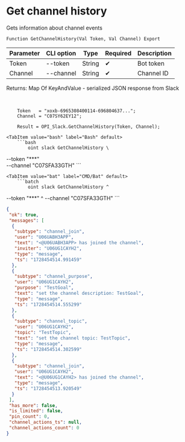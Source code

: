 ﻿---
sidebar_position: 6
---


# Get channel history
 Gets information about channel events



`Function GetChannelHistory(Val Token, Val Channel) Export`

  | Parameter | CLI option | Type | Required | Description |
  |-|-|-|-|-|
  | Token | --token | String | &#x2714; | Bot token |
  | Channel | --channel | String | &#x2714; | Channel ID |

  
  Returns:  Map Of KeyAndValue - serialized JSON response from Slack

<br/>




```bsl title="1C:Enterprise/OneScript code example"
    Token   = "xoxb-6965308400114-696804637...";
    Channel = "C07SY62EY12";

    Result = OPI_Slack.GetChannelHistory(Token, Channel);
```
 

 <Tabs>
  
    <TabItem value="bash" label="Bash" default>
        ```bash
            oint slack GetChannelHistory \
 --token "***" \
 --channel "C07SFA33GTH"
        ```
    </TabItem>
  
    <TabItem value="bat" label="CMD/Bat" default>
        ```batch
            oint slack GetChannelHistory ^
 --token "***" ^
 --channel "C07SFA33GTH"
        ```
    </TabItem>
</Tabs>


```json title="Result"
{
 "ok": true,
 "messages": [
  {
   "subtype": "channel_join",
   "user": "U06UABH3APP",
   "text": "<@U06UABH3APP> has joined the channel",
   "inviter": "U06UG1CAYH2",
   "type": "message",
   "ts": "1728454514.991459"
  },
  {
   "subtype": "channel_purpose",
   "user": "U06UG1CAYH2",
   "purpose": "TestGoal",
   "text": "set the channel description: TestGoal",
   "type": "message",
   "ts": "1728454514.555299"
  },
  {
   "subtype": "channel_topic",
   "user": "U06UG1CAYH2",
   "topic": "TestTopic",
   "text": "set the channel topic: TestTopic",
   "type": "message",
   "ts": "1728454514.302599"
  },
  {
   "subtype": "channel_join",
   "user": "U06UG1CAYH2",
   "text": "<@U06UG1CAYH2> has joined the channel",
   "type": "message",
   "ts": "1728454513.920549"
  }
 ],
 "has_more": false,
 "is_limited": false,
 "pin_count": 0,
 "channel_actions_ts": null,
 "channel_actions_count": 0
}
```
